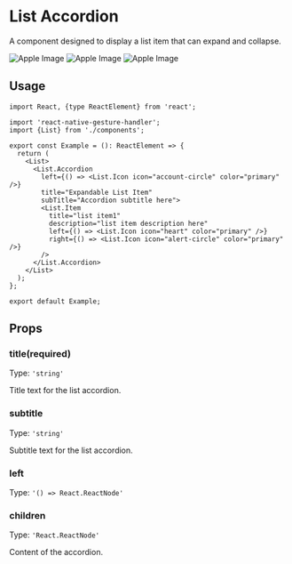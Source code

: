 

# List Accordion

A component designed to display a list item that can expand and collapse.

<Tabs>
  <TabItem value="outlined" label="Basic">
    <img
      src="https://github.com/user-attachments/assets/1ba7491a-a9b0-4cfb-b980-1db73e980e70"
      alt="Apple Image"
      style={{maxWidth: "30%", height: "auto"}}
    />
  </TabItem>
  <TabItem value="text" label="With Subtitle">
    <img
      src="https://github.com/user-attachments/assets/1c3e818a-9b39-4892-af4c-1d18c31192bb"
      alt="Apple Image"
      style={{maxWidth: "30%", height: "auto"}}
    />
  </TabItem>
  <TabItem value="contained" label="With Left Icon" default>
    <img
      src="https://github.com/user-attachments/assets/3e340a95-2493-42fa-b45a-c5cb471ff71a"
      alt="Apple Image"
      style={{maxWidth: "30%", height: "auto"}}
    />
  </TabItem>
</Tabs>

## Usage

```tsx
import React, {type ReactElement} from 'react';

import 'react-native-gesture-handler';
import {List} from './components';

export const Example = (): ReactElement => {
  return (
    <List>
      <List.Accordion
        left={() => <List.Icon icon="account-circle" color="primary" />}
        title="Expandable List Item"
        subTitle="Accordion subtitle here">
        <List.Item
          title="list item1"
          description="list item description here"
          left={() => <List.Icon icon="heart" color="primary" />}
          right={() => <List.Icon icon="alert-circle" color="primary" />}
        />
      </List.Accordion>
    </List>
  );
};

export default Example;
```

## Props

### title(required)

Type: `'string'`

Title text for the list accordion.

### subtitle

Type: `'string'`

Subtitle text for the list accordion.

### left

Type: `'() => React.ReactNode'`

### children

Type: `'React.ReactNode'`

Content of the accordion.
